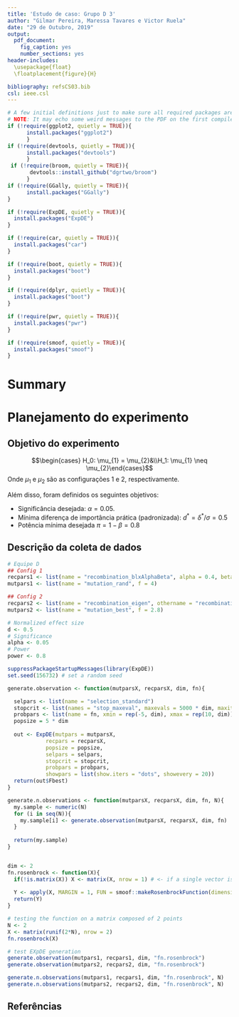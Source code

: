 ```yaml
---
title: 'Estudo de caso: Grupo D 3'
author: "Gilmar Pereira, Maressa Tavares e Victor Ruela"
date: "29 de Outubro, 2019"
output:
  pdf_document:
    fig_caption: yes
    number_sections: yes
header-includes:
  \usepackage{float}
  \floatplacement{figure}{H}

bibliography: refsCS03.bib
csl: ieee.csl
---
```



```r
# A few initial definitions just to make sure all required packages are installed. Change as needed.
# NOTE: It may echo some weird messages to the PDF on the first compile (package installation messages). Run twice and the problem will (hopefully) go away.
if (!require(ggplot2, quietly = TRUE)){
      install.packages("ggplot2")
      }
if (!require(devtools, quietly = TRUE)){
      install.packages("devtools")
      }
 if (!require(broom, quietly = TRUE)){
       devtools::install_github("dgrtwo/broom")
      }
if (!require(GGally, quietly = TRUE)){
      install.packages("GGally")
}

if (!require(ExpDE, quietly = TRUE)){
  install.packages("ExpDE")
}

if (!require(car, quietly = TRUE)){
  install.packages("car")
}

if (!require(boot, quietly = TRUE)){
  install.packages("boot")
}

if (!require(dplyr, quietly = TRUE)){
  install.packages("boot")
}

if (!require(pwr, quietly = TRUE)){
  install.packages("pwr")
}

if (!require(smoof, quietly = TRUE)){
  install.packages("smoof")
}
```
# Summary

# Planejamento do experimento
## Objetivo do experimento

$$\begin{cases} H_0: \mu_{1} = \mu_{2}&\\H_1: \mu_{1} \neq \mu_{2}\end{cases}$$
Onde $\mu_{1}$ e $\mu_{2}$ são as configurações 1 e 2, respectivamente. 

Além disso, foram definidos os seguintes objetivos: 

* Significância desejada: $\alpha = 0.05$.
* Mínima diferença de importância prática (padronizada): $d^* = \delta^*/\sigma = 0.5$
* Potência mínima desejada $\pi = 1 - \beta = 0.8$


## Descrição da coleta de dados
```r
# Equipe D
## Config 1
recpars1 <- list(name = "recombination_blxAlphaBeta", alpha = 0.4, beta = 0.4)
mutpars1 <- list(name = "mutation_rand", f = 4)

## Config 2
recpars2 <- list(name = "recombination_eigen", othername = "recombination_bin", cr = 0.9)
mutpars2 <- list(name = "mutation_best", f = 2.8)

# Normalized effect size
d <- 0.5
# Significance
alpha <- 0.05
# Power
power <- 0.8

```

```r
suppressPackageStartupMessages(library(ExpDE))
set.seed(156732) # set a random seed

generate.observation <- function(mutparsX, recparsX, dim, fn){

  selpars <- list(name = "selection_standard")
  stopcrit <- list(names = "stop_maxeval", maxevals = 5000 * dim, maxiter = 100 * dim)
  probpars <- list(name = fn, xmin = rep(-5, dim), xmax = rep(10, dim))
  popsize = 5 * dim
  
  out <- ExpDE(mutpars = mutparsX,
            recpars = recparsX,
            popsize = popsize,
            selpars = selpars,
            stopcrit = stopcrit,
            probpars = probpars,
            showpars = list(show.iters = "dots", showevery = 20))
  return(out$Fbest)
}

generate.n.observations <- function(mutparsX, recparsX, dim, fn, N){
  my.sample <- numeric(N)
  for (i in seq(N)){
    my.sample[i] <- generate.observation(mutparsX, recparsX, dim, fn)
  }
  
  return(my.sample)
}


dim <- 2
fn.rosenbrock <- function(X){
  if(!is.matrix(X)) X <- matrix(X, nrow = 1) # <- if a single vector is passed as X
  
  Y <- apply(X, MARGIN = 1, FUN = smoof::makeRosenbrockFunction(dimensions = dim))
  return(Y)
}

# testing the function on a matrix composed of 2 points
N <- 2
X <- matrix(runif(2*N), nrow = 2)
fn.rosenbrock(X)

# test EXpDE generation
generate.observation(mutpars1, recpars1, dim, "fn.rosenbrock")
generate.observation(mutpars2, recpars2, dim, "fn.rosenbrock")

generate.n.observations(mutpars1, recpars1, dim, "fn.rosenbrock", N)
generate.n.observations(mutpars2, recpars2, dim, "fn.rosenbrock", N)

```

## Referências

